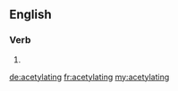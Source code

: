 ==English==

===Verb===
{{head|en|present participle}}

# {{present participle of|acetylate|lang=en}}

[[de:acetylating]]
[[fr:acetylating]]
[[my:acetylating]]
